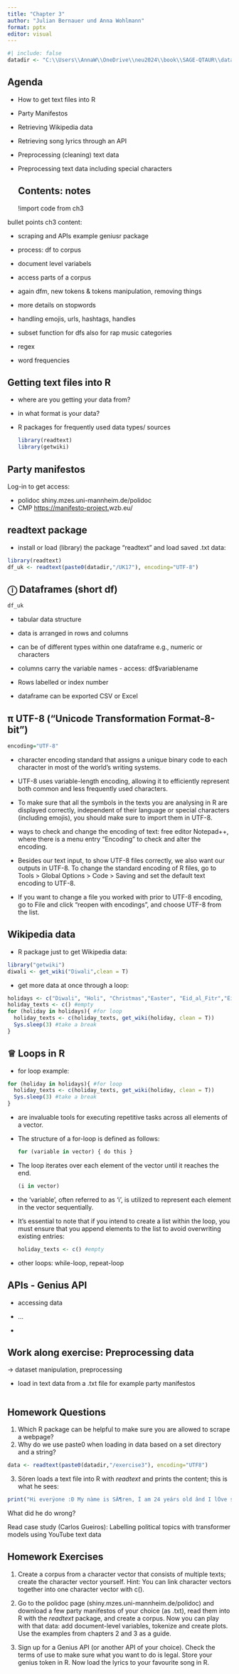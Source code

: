 ```yaml
---
title: "Chapter 3"
author: "Julian Bernauer und Anna Wohlmann"
format: pptx
editor: visual
---
```


```r
#| include: false
datadir <- "C:\\Users\\AnnaW\\OneDrive\\neu2024\\book\\SAGE-QTAUR\\data\\chapter3"

```

## Agenda

-   How to get text files into R

-   Party Manifestos

-   Retrieving Wikipedia data

-   Retrieving song lyrics through an API

-   Preprocessing (cleaning) text data

-   Preprocessing text data including special characters

    ## Contents: notes

    !import code from ch3

bullet points ch3 content:

-   scraping and APIs example geniusr package

<!-- -->

-   process: df to corpus

-   document level variabels

-   access parts of a corpus

-   again dfm, new tokens & tokens manipulation, removing things

-   more details on stopwords

-   handling emojis, urls, hashtags, handles

-   subset function for dfs also for rap music categories

-   regex

-   word frequencies

## Getting text files into R

-   where are you getting your data from?

-   in what format is your data?

-   R packages for frequently used data types/ sources

    ```r
    library(readtext)
    library(getwiki)
    ```

## Party manifestos

Log-in to get access:

-   polidoc shiny.mzes.uni-mannheim.de/polidoc
-   CMP <https://manifesto-project.>wzb.eu/

## readtext package

-   install or load (library) the package "readtext" and load saved .txt data:

```r
library(readtext)
df_uk <- readtext(paste0(datadir,"/UK17"), encoding="UTF-8")
```

## ⓘ Dataframes (short df)

```r
df_uk
```

-   tabular data structure

-   data is arranged in rows and columns

-   can be of different types within one dataframe e.g., numeric or characters

-   columns carry the variable names - access: df\$variablename

-   Rows labelled or index number

-   dataframe can be exported CSV or Excel

## π UTF-8 ("Unicode Transformation Format-8-bit")

```r
encoding="UTF-8"

```

-   character encoding standard that assigns a unique binary code to each character in most of the world's writing systems.

-   UTF-8 uses variable-length encoding, allowing it to efficiently represent both common and less frequently used characters.

-   To make sure that all the symbols in the texts you are analysing in R are displayed correctly, independent of their language or special characters (including emojis), you should make sure to import them in UTF-8.

-   ways to check and change the encoding of text: free editor Notepad++, where there is a menu entry “Encoding” to check and alter the encoding.

-   Besides our text input, to show UTF-8 files correctly, we also want our outputs in UTF-8. To change the standard encoding of R files, go to Tools \> Global Options \> Code \> Saving and set the default text encoding to UTF-8.

-   If you want to change a file you worked with prior to UTF-8 encoding, go to File and click "reopen with encodings", and choose UTF-8 from the list.

## Wikipedia data

-   R package just to get Wikipedia data:

```r
library("getwiki")
diwali <- get_wiki("Diwali",clean = T)
```

-   get more data at once through a loop:

```r
holidays <- c("Diwali", "Holi", "Christmas","Easter", "Eid_al_Fitr","Eid_al_Adha", "Kathina", "Vesakh", "Pessach", "Jom_Kippur")
holiday_texts <- c() #empty
for (holiday in holidays){ #for loop
  holiday_texts <- c(holiday_texts, get_wiki(holiday, clean = T))
  Sys.sleep(3) #take a break
}

```

## ♕ Loops in R

-   for loop example:

```r
for (holiday in holidays){ #for loop
  holiday_texts <- c(holiday_texts, get_wiki(holiday, clean = T))
  Sys.sleep(3) #take a break
}
```

-   are invaluable tools for executing repetitive tasks across all elements of a vector.

-   The structure of a for-loop is defined as follows:

    ```r
    for (variable in vector) { do this }
    ```

-   The loop iterates over each element of the vector until it reaches the end.

    ```r
    (i in vector)
    ```

-   the 'variable', often referred to as 'i', is utilized to represent each element in the vector sequentially.

-   It's essential to note that if you intend to create a list within the loop, you must ensure that you append elements to the list to avoid overwriting existing entries:

    ```r
    holiday_texts <- c() #empty
    ```

-   other loops: while-loop, repeat-loop

## APIs - Genius API

-   accessing data

-   ...

-   

## Work along exercise: Preprocessing data

-\> dataset manipulation, preprocessing

-   load in text data from a .txt file for example party manifestos

```r

```

## 

## Homework Questions

1)  Which R package can be helpful to make sure you are allowed to scrape a webpage?
2)  Why do we use paste0 when loading in data based on a set directory and a string?

```r
data <- readtext(paste0(datadir,"/exercise3"), encoding="UTF8")
```

3)  Sören loads a text file into R with *readtext* and prints the content; this is what he sees:

```r
print("Hi everÿone :Ð My nàme is SÃ¶ren, Î am 24 yeárs old ând I lÔve skiing!")
```

What did he do wrong?

Read case study (Carlos Gueiros): Labelling political topics with transformer models using YouTube text data

## Homework Exercises

1)  Create a corpus from a character vector that consists of multiple texts; create the character vector yourself. Hint: You can link character vectors together into one character vector with c().

2)  Go to the polidoc page (shiny.mzes.uni-mannheim.de/polidoc) and download a few party manifestos of your choice (as .txt), read them into R with the *readtext* package, and create a corpus. Now you can play with that data: add document-level variables, tokenize and create plots. Use the examples from chapters 2 and 3 as a guide.

3)  Sign up for a Genius API (or another API of your choice). Check the terms of use to make sure what you want to do is legal. Store your genius token in R. Now load the lyrics to your favourite song in R.
